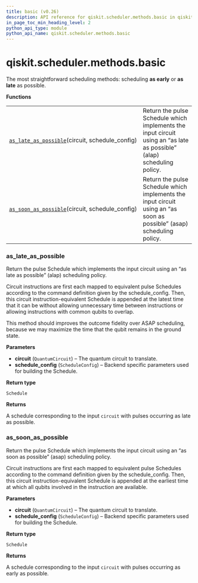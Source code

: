 ```yaml
---
title: basic (v0.26)
description: API reference for qiskit.scheduler.methods.basic in qiskit v0.26
in_page_toc_min_heading_level: 2
python_api_type: module
python_api_name: qiskit.scheduler.methods.basic
---
```


<span id="module-qiskit.scheduler.methods.basic" />

<span id="qiskit-scheduler-methods-basic" />

# qiskit.scheduler.methods.basic

The most straightforward scheduling methods: scheduling **as early** or **as late** as possible.

**Functions**

|                                                                                                                                                              |                                                                                                                       |
| ------------------------------------------------------------------------------------------------------------------------------------------------------------ | --------------------------------------------------------------------------------------------------------------------- |
| [`as_late_as_possible`](#qiskit.scheduler.methods.basic.as_late_as_possible "qiskit.scheduler.methods.basic.as_late_as_possible")(circuit, schedule\_config) | Return the pulse Schedule which implements the input circuit using an “as late as possible” (alap) scheduling policy. |
| [`as_soon_as_possible`](#qiskit.scheduler.methods.basic.as_soon_as_possible "qiskit.scheduler.methods.basic.as_soon_as_possible")(circuit, schedule\_config) | Return the pulse Schedule which implements the input circuit using an “as soon as possible” (asap) scheduling policy. |

### as\_late\_as\_possible

<Function id="qiskit.scheduler.methods.basic.as_late_as_possible" github="https://github.com/qiskit/qiskit/tree/stable/0.17/qiskit/scheduler/methods/basic.py" signature="as_late_as_possible(circuit, schedule_config)">
  Return the pulse Schedule which implements the input circuit using an “as late as possible” (alap) scheduling policy.

  Circuit instructions are first each mapped to equivalent pulse Schedules according to the command definition given by the schedule\_config. Then, this circuit instruction-equivalent Schedule is appended at the latest time that it can be without allowing unnecessary time between instructions or allowing instructions with common qubits to overlap.

  This method should improves the outcome fidelity over ASAP scheduling, because we may maximize the time that the qubit remains in the ground state.

  **Parameters**

  *   **circuit** (`QuantumCircuit`) – The quantum circuit to translate.
  *   **schedule\_config** (`ScheduleConfig`) – Backend specific parameters used for building the Schedule.

  **Return type**

  `Schedule`

  **Returns**

  A schedule corresponding to the input `circuit` with pulses occurring as late as possible.
</Function>

### as\_soon\_as\_possible

<Function id="qiskit.scheduler.methods.basic.as_soon_as_possible" github="https://github.com/qiskit/qiskit/tree/stable/0.17/qiskit/scheduler/methods/basic.py" signature="as_soon_as_possible(circuit, schedule_config)">
  Return the pulse Schedule which implements the input circuit using an “as soon as possible” (asap) scheduling policy.

  Circuit instructions are first each mapped to equivalent pulse Schedules according to the command definition given by the schedule\_config. Then, this circuit instruction-equivalent Schedule is appended at the earliest time at which all qubits involved in the instruction are available.

  **Parameters**

  *   **circuit** (`QuantumCircuit`) – The quantum circuit to translate.
  *   **schedule\_config** (`ScheduleConfig`) – Backend specific parameters used for building the Schedule.

  **Return type**

  `Schedule`

  **Returns**

  A schedule corresponding to the input `circuit` with pulses occurring as early as possible.
</Function>

